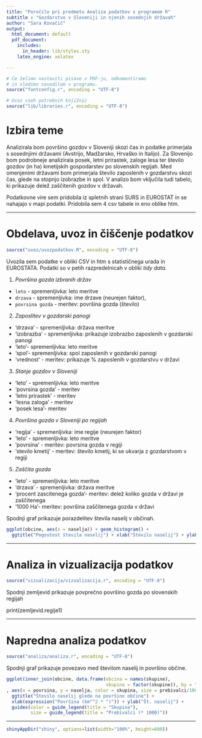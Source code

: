 ```yaml
---
title: "Poročilo pri predmetu Analiza podatkov s programom R"
subtitle : "Gozdarstvo v Sloveniji in njenih sosednjih državah"
author: "Sara Kovačič"
output:
  html_document: default
  pdf_document:
    includes:
      in_header: lib/styles.sty
    latex_engine: xelatex

---
```


```r
# Če želimo nastaviti pisave v PDF-ju, odkomentiramo
# in sledimo navodilom v programu.
source("fontconfig.r", encoding = "UTF-8")

# Uvoz vseh potrebnih knjižnic
source("lib/libraries.r", encoding = "UTF-8")
```

# Izbira teme

Analizirala bom površino gozdov v Sloveniji skozi čas in podatke primerjala s sosednjimi državami (Avstrijo, Madžarsko, Hrvaško in Italijo). Za Slovenijo bom podrobneje analizirala posek, letni prirastek, zaloge lesa ter število gozdov (in ha) kmetijskih gospodarstev po slovenskih regijah. Med omenjenimi državami bom primerjala število zaposlenih v gozdarstvu skozi čas, glede na stopnjo izobrazbe in spol. V analizo bom vključila tudi tabelo, ki prikazuje delež zaščitenih gozdov v državah. 

Podatkovne vire sem pridobila iz spletnih strani SURS in EUROSTAT in se nahajajo v mapi podatki. Pridobila sem 4 csv tabele in eno oblike htm. 

***

# Obdelava, uvoz in čiščenje podatkov

```r
source("uvoz/uvozpodatkov.R", encoding = "UTF-8")
```

Uvozila sem podatke v obliki CSV in htm s statističnega urada in EUROSTATA. Podatki so v petih razpredelnicah v obliki *tidy data*.

1. *Površina gozda izbranih držav*
  - `leto` - spremenljivka: leto meritve
  - `drzava` - spremenljivka: ime drzave (neurejen faktor),
  - `povrsina gozda` - meritev: površina gozda (število)

2. *Zaposlitev v gozdarski panogi*
  - 'drzava' - spremenljivka: država meritve
  - 'izobrazba' - spremenljivka: prikazuje izobrazbo zaposlenih v gozdarski panogi
  - 'leto'- spremenljivka: leto meritve
  - 'spol'- spremenljivka: spol zaposlenih v gozdarski panogi
  - 'vrednost' - meritev: prikazuje % zaposlenih v gozdarstvu v državi

3. *Stanje gozdov v Sloveniji*
  - 'leto' - spremenljivka: leto meritve
  - 'povrsina gozda' - meritev 
  - 'letni prirastek' - meritev
  - 'lesna zaloga' - meritev
  - 'posek lesa'- meritev 

4. *Površina gozda v Sloveniji po regijah*
  - 'regija' - spremenljivka: ime regije (neurejen faktor)
  - 'leto' - spremenljivka: leto meritve
  - 'povrsina' - meritev: povrsina gozda v regiji
  - 'stevilo kmetij' - meritev: število kmetij, ki se ukvarja z gozdarstvom v regiji

5. *Zaščita gozda*
  - 'leto' - spremenljivka: leto meritve
  - 'drzava' - spremenljivka: država meritve
  - 'procent zascitenega gozda'- meritev: delež koliko gozda v državi je zaščitenega
  - '1000 Ha'- meritev: površina zaščitenega gozda v državi



Spodnji graf prikazuje porazdelitev števila naselij v občinah.

```r
ggplot(obcine, aes(x = naselja)) + geom_histogram() +
  ggtitle("Pogostost števila naselij") + xlab("Število naselij") + ylab("Število občin")
```

***

# Analiza in vizualizacija podatkov

```r
source("vizualizacija/vizualizacija.r", encoding = "UTF-8")
```

Spodnji zemljevid prikazuje povprečno površino gozda po slovenskih regijah

print(zemljevid.regije1) 

***

# Napredna analiza podatkov

```r
source("analiza/analiza.r", encoding = "UTF-8")
```

Spodnji graf prikazuje povezavo med številom naselij in površino občine.

```r
ggplot(inner_join(obcine, data.frame(obcina = names(skupine),
                                     skupina = factor(skupine)), by = "obcina")
, aes(x = povrsina, y = naselja, color = skupina, size = prebivalci/1000)) + geom_point() +
  ggtitle("Število naselij glede na površino občine") +
  xlab(expression("Površina (km"^2 * ")")) + ylab("Št. naselij") +
  guides(color = guide_legend(title = "Skupina"),
         size = guide_legend(title = "Prebivalci (* 1000)"))
```

***

```r
shinyAppDir("shiny", options=list(width="100%", height=600))
```
